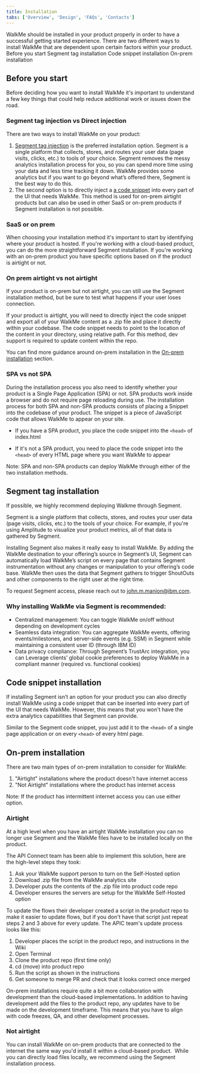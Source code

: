 ```yaml
---
title: Installation
tabs: ['Overview', 'Design', 'FAQs', 'Contacts']
---
```


<PageDescription>
  WalkMe should be installed in your product properly in order to have a successful getting started experience. There are two different ways to install WalkMe that are dependent upon certain factors within your product.
</PageDescription>

<AnchorLinks>
  <AnchorLink>Before you start</AnchorLink>
  <AnchorLink>Segment tag installation</AnchorLink>
  <AnchorLink>Code snippet installation</AnchorLink>
  <AnchorLink>On-prem installation</AnchorLink>
</AnchorLinks>

## Before you start

Before deciding how you want to install WalkMe it's important to understand a few key things that could help reduce additional work or issues down the road.

### Segment tag injection vs Direct injection

There are two ways to install WalkMe on your product:

1. [Segment tag injection](#segment-tag-installation) is the preferred installation option. Segment is a single platform that collects, stores, and routes your user data (page visits, clicks, etc.) to tools of your choice. Segment removes the messy analytics installation process for you, so you can spend more time using your data and less time tracking it down. WalkMe provides some analytics but if you want to go beyond what’s offered there, Segment is the best way to do this.
2. The second option is to directly inject a [a code snippet](#code-snippet-installation) into every part of the UI that needs WalkMe. This method is used for on-prem airtight products but can also be used in other SaaS or on-prem products if Segment installation is not possible.

### SaaS or on prem

When choosing your installation method it's important to start by identifying where your product is hosted. If you're working with a cloud-based product, you can do the more straightforward Segment installation. If you're working with an on-prem product you have specific options based on if the product is airtight or not.

### On prem airtight vs not airtight

If your product is on-prem but not airtight, you can still use the Segment installation method, but be sure to test what happens if your user loses connection.

If your product is airtight, you will need to directly inject the code snippet and export all of your WalkMe content as a .zip file and place it directly within your codebase. The code snippet needs to point to the location of the content in your directory, using relative path. For this method, dev support is required to update content within the repo.

You can find more guidance around on-prem installation in the [On-prem installation](#on-prem-installation) section.

### SPA vs not SPA

During the installation process you also need to identify whether your product is a Single Page Application (SPA) or not. SPA products work inside a browser and do not require page reloading during use. The installation process for both SPA and non-SPA products consists of placing a Snippet into the codebase of your product. The snippet is a piece of JavaScript code that allows WalkMe to appear on your site. 

* If you have a SPA product, you place the code snippet into the `<head>` of index.html

* If it's not a SPA product, you need to place the code snippet into the `<head>` of every HTML page where you want WalkMe to appear

Note: SPA and non-SPA products can deploy WalkMe through either of the two installation methods.

## Segment tag installation

If possible, we highly recommend deploying Walkme through Segment.

Segment is a single platform that collects, stores, and routes your user data (page visits, clicks, etc.) to the tools of your choice. For example, if you're using Amplitude to visualize your product metrics, all of that data is gathered by Segment. 

Installing Segment also makes it really easy to install WalkMe. By adding the WalkMe destination to your offering’s source in Segment’s UI, Segment can automatically load WalkMe’s script on every page that contains Segment instrumentation without any changes or manipulation to your offering’s code base. WalkMe then uses the data that Segment gathers to trigger ShoutOuts and other components to the right user at the right time. 

To request Segment access, please reach out to john.m.manion@ibm.com. 

### Why installing WalkMe via Segment is recommended:

* Centralized management: You can toggle WalkMe on/off without depending on development cycles
* Seamless data integration: You can aggregate WalkMe events, offering events/milestones, and server-side events (e.g. SSM) in Segment while maintaining a consistent user ID (through IBM ID)
* Data privacy compliance: Through Segment’s TrustArc integration, you can Leverage clients’ global cookie preferences to deploy WalkMe in a compliant manner (required vs. functional cookies)

<Row className="resource-card-group">
  <Column colMd={4} colLg={4} noGutterSm>
    <ResourceCard
      subTitle="Growth team guidance"
      title="Segment"
      aspectRatio="2:1"
      actionIcon="launch"
      href="https://nurturelove.w3bmix.ibm.com/documentation/datatools/segment.html"
    >
    </ResourceCard>
  </Column>
</Row>

## Code snippet installation

If installing Segment isn’t an option for your product you can also directly install WalkMe using a code snippet that can be inserted into every part of the UI that needs WalkMe. However, this means that you won't have the extra analytics capabilities that Segment can provide. 

Similar to the Segment code snippet, you just add it to the `<head>` of a single page application or on every `<head>` of every html page. 

<Row className="resource-card-group">
  <Column colMd={4} colLg={4} noGutterSm>
    <ResourceCard
      subTitle="WalkMe"
      title="Segment code snippet"
      aspectRatio="2:1"
      actionIcon="launch"
      href="https://support.walkme.com/knowledge-base/snippet/"
    >
    </ResourceCard>
  </Column>
</Row>

## On-prem installation

There are two main types of on-prem installation to consider for WalkMe: 

1. "Airtight" installations where the product doesn't have internet access 
2. "Not Airtight" installations where the product has internet access

Note: If the product has intermittent internet access you can use either option. 

### Airtight

At a high level when you have an airtight WalkMe installation you can no longer use Segment and the WalkMe files have to be installed locally on the product.

The API Connect team has been able to implement this solution, here are the high-level steps they took: 

1. Ask your WalkMe support person to turn on the Self-Hosted option
2. Download .zip file from the WalkMe analytics site
3. Developer puts the contents of the .zip file into product code repo
4. Developer ensures the servers are setup for the WalkMe Self-Hosted option

To update the flows their developer created a script in the product repo to make it easier to update flows, but if you don't have that script just repeat steps 2 and 3 above for every update. The APIC team's update process looks like this:

1. Developer places the script in the product repo, and instructions in the Wiki
2. Open Terminal
3. Clone the product repo (first time only)
4. cd (move) into product repo
5. Run the script as shown in the instructions
6. Get someone to merge PR and check that it looks correct once merged

On-prem installations require quite a bit more collaboration with development than the cloud-based implementations. In addition to having development add the files to the product repo, any updates have to be made on the development timeframe. This means that you have to align with code freezes, QA, and other development processes. 

<Row className="resource-card-group">
  <Column colMd={4} colLg={4} noGutterSm>
    <ResourceCard
      subTitle="WalkMe"
      title="Self hosting"
      aspectRatio="2:1"
      actionIcon="launch"
      href="https://support.walkme.com/knowledge-base/self-hosting/"
    >
    </ResourceCard>
  </Column>
  <Column colMd={4} colLg={4} noGutterSm>
    <ResourceCard
      subTitle="WalkMe"
      title="Server setup for self hosting"
      aspectRatio="2:1"
      actionIcon="launch"
      href="https://support.walkme.com/knowledge-base/how-to-set-up-server-storage-for-walkme-self-hosted/"
    >
    </ResourceCard>
  </Column>
</Row>

### Not airtight

You can install WalkMe on on-prem products that are connected to the internet the same way you'd install it within a cloud-based product.  While you can directly load files locally, we recommend using the Segment installation process. 

<Row className="resource-card-group">
  <Column colMd={4} colLg={4} noGutterSm>
    <ResourceCard
      subTitle="Growth team guidance"
      title="Segment on-prem"
      aspectRatio="2:1"
      actionIcon="launch"
      href="https://nurturelove.w3bmix.ibm.com/documentation/guides/on-prem/introduction.html"
    >
    </ResourceCard>
  </Column>
</Row>